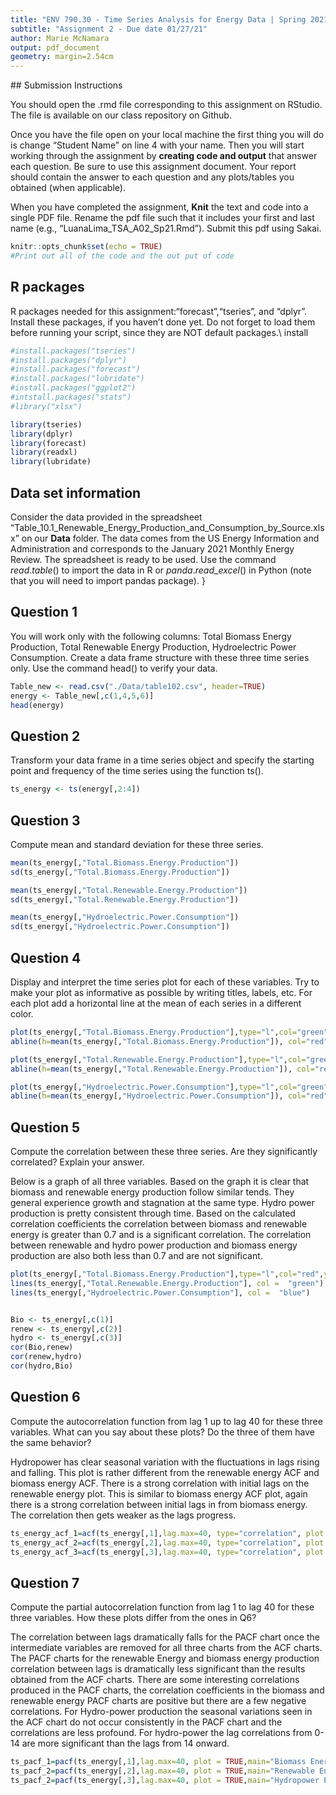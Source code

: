 ```yaml
---
title: "ENV 790.30 - Time Series Analysis for Energy Data | Spring 2021"
subtitle: "Assignment 2 - Due date 01/27/21"
author: Marie McNamara
output: pdf_document
geometry: margin=2.54cm
---
```

  
  ## Submission Instructions
  
  You should open the .rmd file corresponding to this assignment on RStudio. The file is available on our class repository on Github.   

Once you have the file open on your local machine the first thing you will do is change "Student Name" on line 4 with your name. 
Then you will start working through the assignment by  **creating code and output** that answer each question. Be sure to use this assignment document. Your report should contain the answer to each question and any plots/tables you obtained (when applicable).

When you have completed the assignment, **Knit** the text and code into a single PDF file. Rename the pdf file such that it includes your first and last name (e.g., "LuanaLima_TSA_A02_Sp21.Rmd"). Submit this pdf using Sakai. 

```r
knitr::opts_chunk$set(echo = TRUE)
#Print out all of the code and the out put of code
```

## R packages

R packages needed for this assignment:"forecast","tseries", and "dplyr". Install these packages, if you haven't done yet. Do not forget to load them before running your script, since they are NOT default packages.\\
install 

```r
#install.packages("tseries")
#install.packages("dplyr")
#install.packages("forecast")
#install.packages("lubridate")
#install.packages("ggplot2")
#intstall.packages("stats")
#library("xlsx")

library(tseries)
library(dplyr)
library(forecast)
library(readxl)
library(lubridate)
```

## Data set information  

Consider the data provided in the spreadsheet "Table_10.1_Renewable_Energy_Production_and_Consumption_by_Source.xlsx" on our **Data** folder. The data comes from the US Energy Information and Administration and corresponds to the January 2021 Monthly Energy Review. The spreadsheet is ready to be used. Use the command $read.table()$ to import the data in R or $panda.read\_excel()$ in Python (note that you will need to import pandas package). }


## Question 1
You will work only with the following columns: Total Biomass Energy Production, Total Renewable Energy Production, Hydroelectric Power Consumption. Create a data frame structure with these three time series only. Use the command head() to verify your data.

```r

Table_new <- read.csv("./Data/table102.csv", header=TRUE)
energy <- Table_new[,c(1,4,5,6)]
head(energy)


```


## Question 2
Transform your data frame in a time series object and specify the starting point and frequency of the time series using the function ts().

```r
ts_energy <- ts(energy[,2:4])

```



## Question 3
Compute mean and standard deviation for these three series.

```r
mean(ts_energy[,"Total.Biomass.Energy.Production"])
sd(ts_energy[,"Total.Biomass.Energy.Production"])

mean(ts_energy[,"Total.Renewable.Energy.Production"])
sd(ts_energy[,"Total.Renewable.Energy.Production"])

mean(ts_energy[,"Hydroelectric.Power.Consumption"])
sd(ts_energy[,"Hydroelectric.Power.Consumption"])
```


## Question 4
Display and interpret the time series plot for each of these variables. Try to make your plot as informative as possible by writing titles, labels, etc. For each plot add a horizontal line at the mean of each series in a different color.

```r
plot(ts_energy[,"Total.Biomass.Energy.Production"],type="l",col="green",ylab="Energy-Trillion BTU", xlab="Time",main= "Total Biomass Energy Production")
abline(h=mean(ts_energy[,"Total.Biomass.Energy.Production"]), col="red")

plot(ts_energy[,"Total.Renewable.Energy.Production"],type="l",col="green",ylab="Energy-Trillion BTU", xlab="Time",main= "Total Renewable Energy Production")
abline(h=mean(ts_energy[,"Total.Renewable.Energy.Production"]), col="red")

plot(ts_energy[,"Hydroelectric.Power.Consumption"],type="l",col="green",ylab="Energy-Trillion BTU", xlab="Time",main= "Hydroelectric Power Consumption")
abline(h=mean(ts_energy[,"Hydroelectric.Power.Consumption"]), col="red")


```


## Question 5
Compute the correlation between these three series. Are they significantly correlated? Explain your answer.

Below is a graph of all three variables. Based on the graph it is clear that biomass and renewable energy production follow similar tends. They general experience growth and stagnation at the same type. Hydro power production is pretty consistent through time. Based on the calculated correlation coefficients the correlation between biomass and renewable energy is greater than 0.7 and is a significant correlation. The correlation between renewable and hydro power production and biomass energy production are also both less than 0.7 and are not significant. 
```r
plot(ts_energy[,"Total.Biomass.Energy.Production"],type="l",col="red",ylab="Energy-Trillion BTU", xlab="Time",main= "Energy Production", ylim=c(0,1000), xlim=c(0,600)) 
lines(ts_energy[,"Total.Renewable.Energy.Production"], col =  "green")
lines(ts_energy[,"Hydroelectric.Power.Consumption"], col =  "blue")


Bio <- ts_energy[,c(1)]
renew <- ts_energy[,c(2)]
hydro <- ts_energy[,c(3)]
cor(Bio,renew)
cor(renew,hydro)
cor(hydro,Bio)

```

## Question 6 
Compute the autocorrelation function from lag 1 up to lag 40 for these three variables. What can you say about these plots? Do the three of them have the same behavior?


Hydropower has clear seasonal variation with the fluctuations in lags rising and falling. This plot is rather different from the renewable energy ACF and biomass energy ACF. There is a strong correlation with initial lags on the renewable energy plot. This is similar to biomass energy ACF plot, again there is a strong correlation between initial lags in from biomass energy. The correlation then gets weaker as the lags progress. 

```r
ts_energy_acf_1=acf(ts_energy[,1],lag.max=40, type="correlation", plot = TRUE, main="Biomass Energy")
ts_energy_acf_2=acf(ts_energy[,2],lag.max=40, type="correlation", plot = TRUE, main="Renewable Energy")
ts_energy_acf_3=acf(ts_energy[,3],lag.max=40, type="correlation", plot = TRUE, main="Hydropower Energy")

```

## Question 7
Compute the partial autocorrelation function from lag 1 to lag 40 for these three variables. How these plots differ from the ones in Q6?

The correlation between lags dramatically falls for the PACF chart once the intermediate variables are removed for  all three charts from the ACF charts. The PACF charts for the renewable Energy and biomass energy production correlation between lags is dramatically less significant than the results obtained from the ACF charts.  There are some interesting correlations produced in the PACF charts, the correlation coefficients in the biomass and renewable energy PACF charts are positive but there are a few negative correlations. For Hydro-power production the seasonal variations seen in the ACF chart do not occur consistently in the PACF chart and the correlations are less profound. For hydro-power the lag correlations from 0-14 are more significant than the lags from 14 onward.  
```r

ts_pacf_1=pacf(ts_energy[,1],lag.max=40, plot = TRUE,main="Biomass Energy")
ts_pacf_2=pacf(ts_energy[,2],lag.max=40, plot = TRUE,main="Renewable Energy")
ts_pacf_2=pacf(ts_energy[,3],lag.max=40, plot = TRUE,main="Hydropower Production")
```

